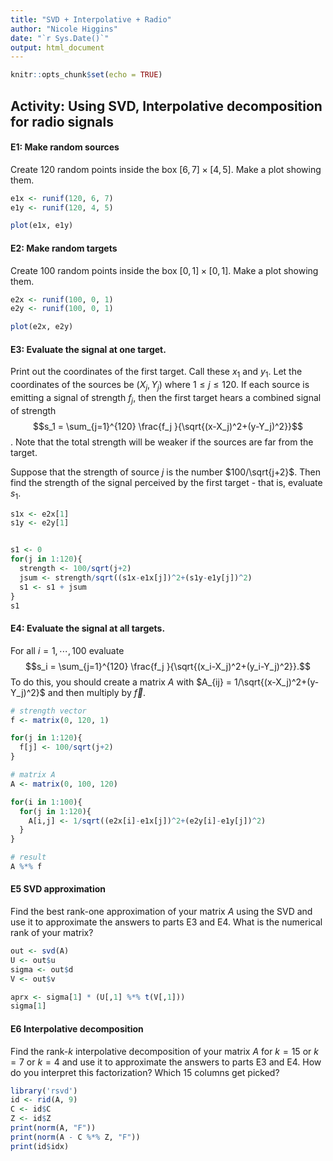 ```yaml
---
title: "SVD + Interpolative + Radio"
author: "Nicole Higgins"
date: "`r Sys.Date()`"
output: html_document
---
```


```r
knitr::opts_chunk$set(echo = TRUE)
```


## Activity: Using SVD, Interpolative decomposition for radio signals


#### E1: Make random sources
Create 120 random points inside the box $[6,7]\times[4,5]$.  Make a plot showing them. 

```r
e1x <- runif(120, 6, 7)
e1y <- runif(120, 4, 5)

plot(e1x, e1y)
```



#### E2: Make random targets
Create 100 random points inside the box $[0,1]\times[0,1]$.  Make a plot showing them. 

```r
e2x <- runif(100, 0, 1)
e2y <- runif(100, 0, 1)

plot(e2x, e2y)
```


#### E3: Evaluate the signal at one target. 
Print out the coordinates of the first target. Call these $x_1$ and $y_1$. 
Let the coordinates of the sources be $(X_j,Y_j)$ where $1\le j \le 120$. 
If each source is emitting a signal of strength $f_j$, then the first target hears a combined signal of strength 
$$s_1 = \sum_{j=1}^{120} \frac{f_j }{\sqrt{(x-X_j)^2+(y-Y_j)^2}}$$. 
Note that the total strength will be weaker if the sources are far from the target. 

Suppose that the strength of source $j$ is the number $100/\sqrt{j+2}$.  Then find the strength of the signal perceived by the first target - that is, evaluate $s_1$.  

```r
s1x <- e2x[1]
s1y <- e2y[1]


s1 <- 0
for(j in 1:120){
  strength <- 100/sqrt(j+2)
  jsum <- strength/sqrt((s1x-e1x[j])^2+(s1y-e1y[j])^2)
  s1 <- s1 + jsum
}
s1
```



#### E4: Evaluate the signal at all targets. 

For all $i = 1,\cdots,100$ evaluate 
$$s_i = \sum_{j=1}^{120} \frac{f_j }{\sqrt{(x_i-X_j)^2+(y_i-Y_j)^2}}.$$
To do this, you should create a matrix $A$ with $A_{ij} = 1/\sqrt{(x-X_j)^2+(y-Y_j)^2}$ and then multiply by $\vec f$.  


```r
# strength vector
f <- matrix(0, 120, 1)

for(j in 1:120){
  f[j] <- 100/sqrt(j+2)
}

# matrix A
A <- matrix(0, 100, 120)

for(i in 1:100){
  for(j in 1:120){
    A[i,j] <- 1/sqrt((e2x[i]-e1x[j])^2+(e2y[i]-e1y[j])^2)
  }
}

# result
A %*% f
```



#### E5 SVD approximation
Find the best rank-one approximation of your matrix $A$ using the SVD and use it to approximate the answers to parts E3 and E4.
What is the numerical rank of your matrix? 


```r
out <- svd(A)
U <- out$u
sigma <- out$d
V <- out$v

aprx <- sigma[1] * (U[,1] %*% t(V[,1]))
sigma[1]
```



#### E6 Interpolative decomposition
Find the rank-$k$ interpolative decomposition of your matrix $A$ for $k=15$ or $k=7$ or $k=4$ and use it to approximate the answers to parts E3 and E4. How do you interpret this factorization? Which 15 columns get picked? 


```r
library('rsvd')
id <- rid(A, 9)
C <- id$C
Z <- id$Z
print(norm(A, "F"))
print(norm(A - C %*% Z, "F"))
print(id$idx)
```






